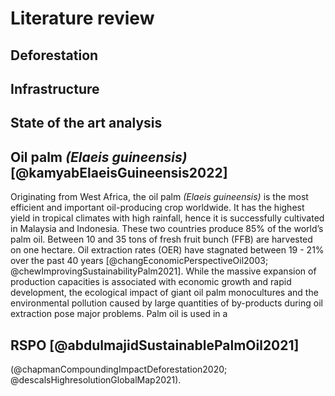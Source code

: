 # Literature review



## Deforestation


## Infrastructure


## State of the art analysis


## Oil palm _(Elaeis guineensis)_ [@kamyabElaeisGuineensis2022]

Originating from West Africa, the oil palm _(Elaeis guineensis)_ is the most efficient and important oil-producing crop worldwide. It has the highest yield in tropical climates with high rainfall, hence it is successfully cultivated in Malaysia and Indonesia. These two countries produce 85% of the world's palm oil. Between 10 and 35 tons of fresh fruit bunch (FFB) are harvested on one hectare. Oil extraction rates (OER) have stagnated between 19 - 21% over the past 40 years [@changEconomicPerspectiveOil2003; @chewImprovingSustainabilityPalm2021]. While the massive expansion of production capacities is associated with economic growth and rapid development, the ecological impact of giant oil palm monocultures and the environmental pollution caused by large quantities of by-products during oil extraction pose major problems.
Palm oil is used in a

## RSPO [@abdulmajidSustainablePalmOil2021]








(@chapmanCompoundingImpactDeforestation2020; @descalsHighresolutionGlobalMap2021).
